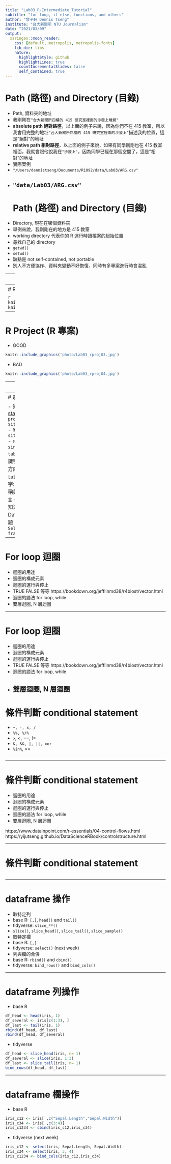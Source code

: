 ```yaml
---
title: "Lab03_R-Intermediate_Tutorial"
subtitle: "for loop, if else, functions, and others"
author: "曾子軒 Dennis Tseng"
institute: "台大新聞所 NTU Journalism"
date: "2021/03/09"
output:
  xaringan::moon_reader:
    css: [default, metropolis, metropolis-fonts]
    lib_dir: libs
    nature:
      highlightStyle: github
      highlightLines: true
      countIncrementalSlides: false
      self_contained: true
---
```

<style type="text/css">

.remark-slide-content {
    padding: 1em 1em 1em 1em;
    font-size: 28px;
}

.my-one-page-font {
  padding: 1em 1em 1em 1em;
  font-size: 20px;
  /*xaringan::inf_mr()*/
}

</style>

# Path (路徑) and Directory (目錄)

- Path, 資料夾的地址
 - 我剛剛在`"台大新聞所四樓的 415 研究室裡面的沙發上睡覺"`
 - **absolute path 絕對路徑**，以上面的例子來說，因為你們不在 415 教室，所以我會用完整的地址`"台大新聞所四樓的 415 研究室裡面的沙發上"`描述我的位置，這是"絕對"的地址
 - **relative path 相對路徑**，以上面的例子來說，如果有同學剛剛也在 415 教室裡面，我就會跟他說我在`"沙發上"`，因為同學已經在那個空間了，這是"相對"的地址
- 實際案例
 - `"/Users/dennistseng/Documents/R1092/data/Lab03/ARG.csv"`
 - `"data/Lab03/ARG.csv"`
---
# Path (路徑) and Directory (目錄)

- Directory, 現在在哪個資料夾
 - 舉例來說，我剛剛在的地方是 415 教室
 - working directory 代表你的 R 運行時讀檔案的起始位置
- 尋找自己的 directory
 - `getwd()`
 - `setwd()`
 - 缺點是 not self-contained, not portable
 - 別人不方便協作、資料夾變動不好恢復、同時有多專案進行時會混亂

---
# R Project (R 專案)

- R project, R 專案
 - 使用 R 專案有很多好處，其中之一在於讓你的路徑保持乾淨
 - 打開 R4CSS_TA 裡面的 R4CSS_TA.Rproj 
 - 我寫 `read_csv("data/Lab03/ARG.csv")` 上傳 Github，下載後不用改路徑，但若寫 `"Users/子軒/碩一/學校事務/不想寫程式/R語言/R4CSS_TA/data/Lab03/ARG.csv"` 別人就沒辦法用
 - working directory 就會是R project 檔案所在的資料夾 
 
---
# R Project (R 專案)

```r
knitr::include_graphics('photo/Lab03_rproj01.jpg')
knitr::include_graphics('photo/Lab03_rproj02.jpg')
```
---
# R Project (R 專案)

- GOOD
```r
knitr::include_graphics('photo/Lab03_rproj03.jpg')
```

- BAD
```r
knitr::include_graphics('photo/Lab03_rproj04.jpg')
```
---
# 遇到 R 問題

- 題目
 - 請印出 `df_first20` 中編號(patient_id)為奇數者的確診日期(released_date)
- 問題
 - 要怎麼抓 dataframe 裡面的值
 - 要怎麼抓奇數

---
# 遇到 R 問題

- 知道關鍵字: [stackoverflow](https://stackoverflow.com/questions/7448881/how-to-access-single-elements-in-a-table-in-r)
 - ` r your problem site:stackoverflow.com`
 - `R dataframe element site:stackoverflow.com`
 - result `How to access single elements in a table in R`
- 不知道關鍵字: 先在 google 打大方向
 - [`R dataframe tutorial`](http://www.r-tutor.com/r-introduction/data-frame)
-  不知道關鍵字: 中英電子書看章節名稱與標題
 - [`輕鬆學習 R 語言`](https://yijutseng.github.io/DataScienceRBook/manipulation.html#subset)
 - [`R 資料科學與統計`](https://bookdown.org/jefflinmd38/r4biost/dataobject.html#%E8%B3%87%E6%96%99%E6%A1%86%E6%9E%B6%E7%9A%84%E4%B8%8B%E6%A8%99%E8%88%87%E7%B4%A2%E5%BC%95-data-frame-index)
- 不知道關鍵字: 看 Datacamp 的時候留意標題
 - [Introduction to R](https://campus.datacamp.com/courses/free-introduction-to-r/chapter-5-data-frames?ex=6)
 - `Selection of data frame elements`

---

# For loop 迴圈

- 迴圈的用途
- 迴圈的構成元素
- 迴圈的運行與停止
- TRUE FALSE 等等
https://bookdown.org/jefflinmd38/r4biost/vector.html
- 迴圈的語法 for loop, while
- 雙層迴圈, N 層迴圈

---

# For loop 迴圈

- 迴圈的用途
- 迴圈的構成元素
- 迴圈的運行與停止
- TRUE FALSE 等等
https://bookdown.org/jefflinmd38/r4biost/vector.html
- 迴圈的語法 for loop, while
- 雙層迴圈, N 層迴圈
---

# 條件判斷 conditional statement

- `+, -, x, /`
- `%%, %/%`	
- `>`, <, ==, !=
- `&, &&, |, ||, xor`
- `%in%`, ==

```r

```
---


# 條件判斷 conditional statement

- 迴圈的用途
- 迴圈的構成元素
- 迴圈的運行與停止
- 迴圈的語法 for loop, while
- 雙層迴圈, N 層迴圈

https://www.datainpoint.com/r-essentials/04-control-flows.html
https://yijutseng.github.io/DataScienceRBook/controlstructure.html

---

# 條件判斷 conditional statement



```r

```
---

# dataframe 操作

- 取特定列
 - base R: `[,]`, `head()` and `tail()`
 - tidyverse: `slice_**()`
  - `slice()`, `slice_head()`, `slice_tail()`, `slice_sample()`
- 取特定欄
 - base R: `[,]`
 - tidyverse: `select()` (next week)
- 列與欄的合併
 - base R: `rbind()` and `cbind()`
 - tidyverse: `bind_rows()` and `bind_cols()`

---

# dataframe 列操作

- base R
```r
df_head <- head(iris, 1)
df_several <- iris[c(1:3), ]
df_last <- tail(iris, 1)
rbind(df_head, df_last)
rbind(df_head, df_several)
```

- tidyverse
```r
df_head <- slice_head(iris, n= 1)
df_several <- slice(iris, 1:3)
df_last <- slice_tail(iris, n= 1)
bind_rows(df_head, df_last)
```

---
# dataframe 欄操作

- base R
```r
iris_c12 <- iris[ ,c("Sepal.Length","Sepal.Width")]
iris_c34 <- iris[ ,c(3:4)]
iris_c1234 <- cbind(iris_c12,iris_c34)
```

- tidyverse (next week)
```r
iris_c12 <- select(iris, Sepal.Length, Sepal.Width)
iris_c34 <- select(iris, 3, 4)
iris_c1234 <- bind_cols(iris_c12,iris_c34)
```


